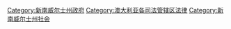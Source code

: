 [[Category:新南威尔士州政府|Category:新南威尔士州政府]]
[[Category:澳大利亚各司法管辖区法律|Category:澳大利亚各司法管辖区法律]]
[[Category:新南威尔士州社会|Category:新南威尔士州社会]]